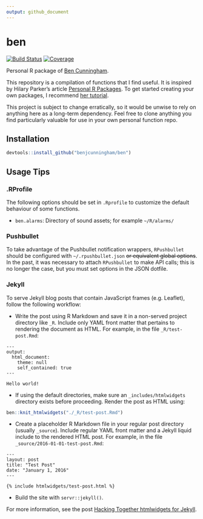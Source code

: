 ```yaml
---
output: github_document
---
```


<!-- README.md is generated from README.Rmd. Please edit that file. -->

# ben

[![Build Status](https://travis-ci.org/benjcunningham/ben.svg?branch=master)](https://travis-ci.org/benjcunningham/ben)
[![Coverage](https://codecov.io/github/benjcunningham/ben/coverage.svg?branch=master)](https://codecov.io/github/benjcunningham/ben?branch=master)

Personal R package of [Ben Cunningham](http://www.linkedin.com/in/cunninghamben).

This repository is a compilation of functions that I find useful. It is inspired by Hilary Parker's article [Personal R Packages](http://hilaryparker.com/2013/04/03/personal-r-packages/). To get started creating your own packages, I recommend [her tutorial](http://hilaryparker.com/2014/04/29/writing-an-r-package-from-scratch/).

This project is subject to change erratically, so it would be unwise to rely on anything here as a long-term dependency. Feel free to clone anything you find particularly valuable for use in your own personal function repo.

## Installation

```r
devtools::install_github("benjcunningham/ben")
```

## Usage Tips

### .RProfile

The following options should be set in `.Rprofile` to customize the default behaviour of some functions.

- `ben.alarms`: Directory of sound assets; for example `~/R/alarms/`

### Pushbullet

To take advantage of the Pushbullet notification wrappers, `RPushbullet` should be configured with `~/.rpushbullet.json` ~~or equivalent global options~~. In the past, it was necessary to attach `RPushbullet` to make API calls; this is no longer the case, but you must set options in the JSON dotfile.

### Jekyll

To serve Jekyll blog posts that contain JavaScript frames (e.g. Leaflet), follow the following workflow:

- Write the post using R Markdown and save it in a non-served project directory like `_R`. Include only YAML front matter that pertains to rendering the document as HTML. For example, in the file `_R/test-post.Rmd`:

```
---
output:
  html_document:
    theme: null
    self_contained: true
---

Hello world!
```
- If using the default directories, make sure an `_includes/htmlwidgets` directory exists before proceeding. Render the post as HTML using:

```r
ben::knit_htmlwidgets("./_R/test-post.Rmd")
```

- Create a placeholder R Markdown file in your regular post directory (usually `_source`). Include regular YAML front matter and a Jekyll liquid include to the rendered HTML post. For example, in the file `_source/2016-01-01-test-post.Rmd`:

```
---
layout: post
title: "Test Post"
date: "January 1, 2016"
---

{% include htmlwidgets/test-post.html %}
```

- Build the site with `servr::jekyll()`.

For more information, see the post [Hacking Together htmlwidgets for Jekyll](http://benjcunningham.org/2016/06/13/hacking-together-htmlwidgets-for-jekyll.html).
